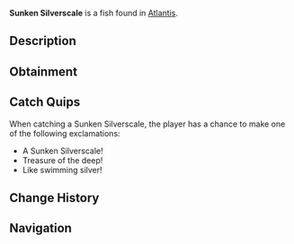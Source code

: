{{FishInfobox
|image          = Sunken Silverscale.png
|rarity         = Common
|sea            = First Sea
|location       = [[Atlantis]]
|sublocation    = 
|sources        = Fishing Rod
|radar_location = 
|xp             = 45
|weather        = Clear
|time           = Day
|season         = Summer
|bait           = Shrimp
|base_weight    = 1.4
|base_value     = 65
|weight_range   = 1
|base_chance    = 85
|base_resil     = 85
}}
'''Sunken Silverscale''' is a {{Rarity|Common}} fish found in [[Atlantis]].

== Description ==
{{Description|These fish have adapted to live among the submerged silver treasures. Their scales have taken on a metallic sheen that mimics the precious artifacts they swim among.|Bestiary Entry}}

== Obtainment ==
{{Description|Sunken's Depth Pool|Bestiary Hint}}
{{Fish Availability|
Atlantis/Sunken Depths
|top_rods      = 
Free Spirit Rod\172006.8\17653.56;
Leviathan's Fang Rod\170580.37\0;
Azure Of Lagoon\165676.75\20295.59;
Trident Rod\165408.35\14143.84;
No-Life Rod\159000.13\20263.25;
Training Rod\123109.3\21655.37;
Flimsy Rod\98189.57\18575.12;
Long Rod\129360.7\15993.6;
Nocturnal Rod\92763.41\75742.13;
Fast Rod\138350.68\20281.53;
Challenger's Rod\148914.51\20057.55;
Seraphic Rod\146862\20169.66;
Blazebringer Rod\145215.63\18352.03;
Zeus Rod\143134.08\17214.83;
Verdant Shear Rod\142520.69\17259.09;
Rod Of The Forgotten Fang\142246.72\18417.74;
Ethereal Prism Rod\141658.09\0;
Rod Of The Depths\141542.39\16765.68;
Astralhook Rod\140536.37\0;
Depthseeker Rod\140103.65\16107.17;
Rod Of The Exalted One\139469.93\0;
Avalanche Rod\138806.24\15492.04;
Volcanic Rod\138033.81\16357.01;
Steady Rod\68024.2\8689.43
|recommended   = Trident Rod
}}

== Catch Quips ==
When catching a Sunken Silverscale, the player has a chance to make one of the following exclamations:
* A Sunken Silverscale!
* Treasure of the deep!
* Like swimming silver!

== Change History ==
{{Change History|{{subst:Current Version}}}}

== Navigation ==
{{Fish Navbox|Atlantis}}